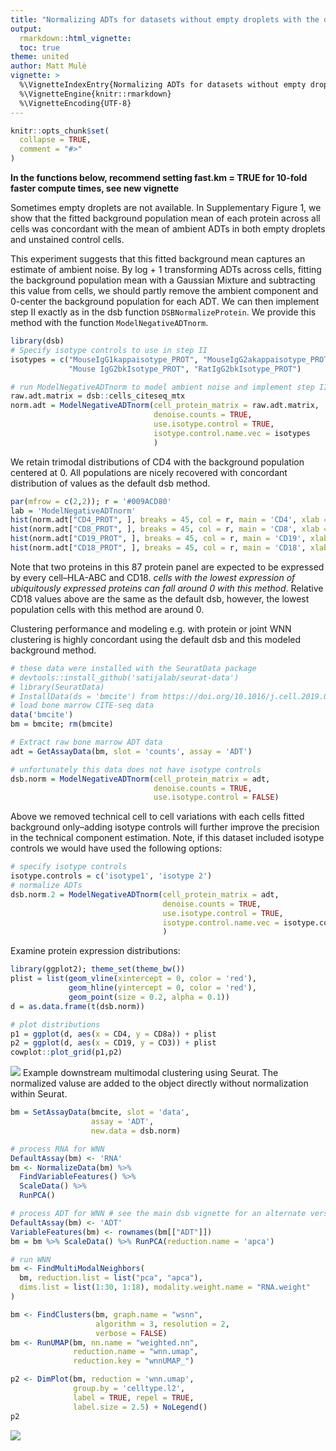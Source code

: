 ```yaml
---
title: "Normalizing ADTs for datasets without empty droplets with the dsb function ModelNegativeADTnorm"
output: 
  rmarkdown::html_vignette:
  toc: true
theme: united
author: Matt Mulè
vignette: >
  %\VignetteIndexEntry{Normalizing ADTs for datasets without empty droplets with the dsb function ModelNegativeADTnorm}
  %\VignetteEngine{knitr::rmarkdown}
  %\VignetteEncoding{UTF-8}
---
```


```r
knitr::opts_chunk$set(
  collapse = TRUE,
  comment = "#>"
)
```


**In the functions below, recommend setting fast.km = TRUE for 10-fold faster compute times, see new vignette**  

Sometimes empty droplets are not available. In Supplementary Figure 1, we show that the fitted background population mean of each protein across all cells was concordant with the mean of ambient ADTs in both empty droplets and unstained control cells.  

This experiment suggests that this fitted background mean captures an estimate of ambient noise. By log + 1 transforming ADTs across cells, fitting the background population mean with a Gaussian Mixture and subtracting this value from cells, we should partly remove the ambient component and 0-center the background population for each ADT. We can then implement step II exactly as in the dsb function `DSBNormalizeProtein`. We provide this method with the function `ModelNegativeADTnorm`. 

```r
library(dsb)
# Specify isotype controls to use in step II 
isotypes = c("MouseIgG1kappaisotype_PROT", "MouseIgG2akappaisotype_PROT", 
             "Mouse IgG2bkIsotype_PROT", "RatIgG2bkIsotype_PROT")

# run ModelNegativeADTnorm to model ambient noise and implement step II
raw.adt.matrix = dsb::cells_citeseq_mtx
norm.adt = ModelNegativeADTnorm(cell_protein_matrix = raw.adt.matrix,
                                denoise.counts = TRUE,
                                use.isotype.control = TRUE,
                                isotype.control.name.vec = isotypes
                                )

```

We retain trimodal distributions of CD4 with the background population centered at 0. All populations are nicely recovered with concordant distribution of values as the default dsb method.  


```r
par(mfrow = c(2,2)); r = '#009ACD80'
lab = 'ModelNegativeADTnorm'
hist(norm.adt["CD4_PROT", ], breaks = 45, col = r, main = 'CD4', xlab = lab)
hist(norm.adt["CD8_PROT", ], breaks = 45, col = r, main = 'CD8', xlab = lab)
hist(norm.adt["CD19_PROT", ], breaks = 45, col = r, main = 'CD19', xlab = lab)
hist(norm.adt["CD18_PROT", ], breaks = 45, col = r, main = 'CD18', xlab = lab)
```

Note that two proteins in this 87 protein panel are expected to be expressed by every cell--HLA-ABC and CD18. *cells with the lowest expression of ubiquitously expressed proteins can fall around 0 with this method*. Relative CD18 values above are the same as the default dsb, however, the lowest population cells with this method are around 0.  

Clustering performance and modeling e.g. with protein or joint WNN clustering is highly concordant using the default dsb and this modeled background method. 

```r
# these data were installed with the SeuratData package
# devtools::install_github('satijalab/seurat-data')
# library(SeuratData)
# InstallData(ds = 'bmcite') from https://doi.org/10.1016/j.cell.2019.05.031
# load bone marrow CITE-seq data
data('bmcite')
bm = bmcite; rm(bmcite)

# Extract raw bone marrow ADT data 
adt = GetAssayData(bm, slot = 'counts', assay = 'ADT')

# unfortunately this data does not have isotype controls
dsb.norm = ModelNegativeADTnorm(cell_protein_matrix = adt, 
                                denoise.counts = TRUE,
                                use.isotype.control = FALSE)
```

Above we removed technical cell to cell variations with each cells fitted background only--adding isotype controls will further improve the precision in the technical component estimation. Note, if this dataset included isotype controls we would have used the following options: 

```r

# specify isotype controls 
isotype.controls = c('isotype1', 'isotype 2')
# normalize ADTs
dsb.norm.2 = ModelNegativeADTnorm(cell_protein_matrix = adt,
                                  denoise.counts = TRUE, 
                                  use.isotype.control = TRUE, 
                                  isotype.control.name.vec = isotype.controls
                                  )
```

Examine protein expression distributions:   

```r
library(ggplot2); theme_set(theme_bw())
plist = list(geom_vline(xintercept = 0, color = 'red'), 
             geom_hline(yintercept = 0, color = 'red'), 
             geom_point(size = 0.2, alpha = 0.1))
d = as.data.frame(t(dsb.norm))

# plot distributions
p1 = ggplot(d, aes(x = CD4, y = CD8a)) + plist
p2 = ggplot(d, aes(x = CD19, y = CD3)) + plist
cowplot::plot_grid(p1,p2)

```
<img src="../man/figures/vignette/dists.png" />
Example downstream multimodal clustering using Seurat. The normalized valuse are added to the object directly without normalization within Seurat.   

```r
bm = SetAssayData(bmcite, slot = 'data', 
                  assay = 'ADT', 
                  new.data = dsb.norm)

# process RNA for WNN 
DefaultAssay(bm) <- 'RNA'
bm <- NormalizeData(bm) %>% 
  FindVariableFeatures() %>% 
  ScaleData() %>% 
  RunPCA()

# process ADT for WNN # see the main dsb vignette for an alternate version
DefaultAssay(bm) <- 'ADT'
VariableFeatures(bm) <- rownames(bm[["ADT"]])
bm = bm %>% ScaleData() %>% RunPCA(reduction.name = 'apca')

# run WNN 
bm <- FindMultiModalNeighbors(
  bm, reduction.list = list("pca", "apca"), 
  dims.list = list(1:30, 1:18), modality.weight.name = "RNA.weight"
)

bm <- FindClusters(bm, graph.name = "wsnn",
                   algorithm = 3, resolution = 2, 
                   verbose = FALSE)
bm <- RunUMAP(bm, nn.name = "weighted.nn", 
              reduction.name = "wnn.umap", 
              reduction.key = "wnnUMAP_")

p2 <- DimPlot(bm, reduction = 'wnn.umap', 
              group.by = 'celltype.l2',
              label = TRUE, repel = TRUE,
              label.size = 2.5) + NoLegend()
p2
```
<img src="../man/figures/vignette/wnn.png" />






